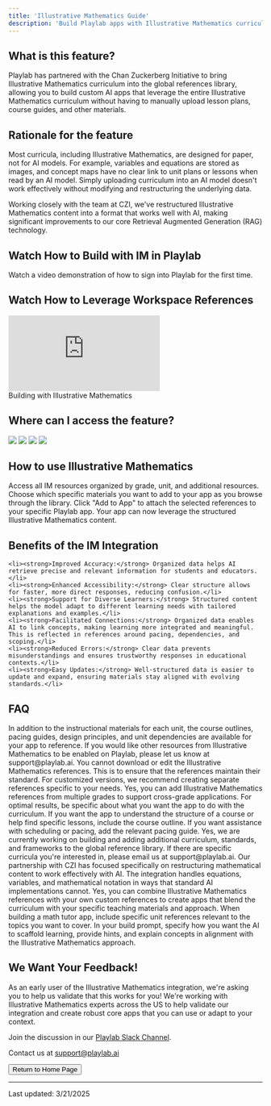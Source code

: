 ```yaml
---
title: 'Illustrative Mathematics Guide'
description: 'Build Playlab apps with Illustrative Mathematics curriculum'
---
```


## <Icon icon="bell-on" size="24" className="inline-block align-text-bottom" /> What is this feature?

Playlab has partnered with the Chan Zuckerberg Initiative to bring Illustrative Mathematics curriculum into the global references library, allowing you to build custom AI apps that leverage the entire Illustrative Mathematics curriculum without having to manually upload lesson plans, course guides, and other materials.

## <Icon icon="lightbulb" size="24" className="inline-block align-text-bottom" /> Rationale for the feature

Most curricula, including Illustrative Mathematics, are designed for paper, not for AI models. For example, variables and equations are stored as images, and concept maps have no clear link to unit plans or lessons when read by an AI model. Simply uploading curriculum into an AI model doesn't work effectively without modifying and restructuring the underlying data.

Working closely with the team at CZI, we've restructured Illustrative Mathematics content into a format that works well with AI, making significant improvements to our core Retrieval Augmented Generation (RAG) technology.

## <Icon icon="video" size="24" className="inline-block align-text-bottom" /> Watch How to Build with IM in Playlab

Watch a video demonstration of how to sign into Playlab for the first time.

## <Icon icon="video" size="24" className="inline-block align-text-bottom" /> Watch How to Leverage Workspace References
<Frame>
  <iframe 
    src="https://www.loom.com/embed/11c41294efd34c24a6f1c51579b3a909?sid=932de8a9-cfc2-4d7f-9031-da4c36d1cf32" 
    frameborder="0" 
    webkitallowfullscreen 
    mozallowfullscreen 
    allowfullscreen 
    style={{ width: "100%", height: "400px" }}
  ></iframe>
  <figcaption>Building with Illustrative Mathematics</figcaption>
</Frame>

## <Icon icon="thought-bubble" size="24" className="inline-block align-text-bottom" /> Where can I access the feature?

<Frame>
  <img src="/images/imreferences.gif" />
</Frame>

<Steps>
  <Step title="Log into your Playlab account and open your Playlab Builder">
  </Step>
  <Step title="Click the References icon on the right sidebar">
    <Frame>
      <img src="/images/reference icon.png" />
    </Frame>
  </Step>
  <Step title="Click and select 'Browse libraries'">
    <Frame>
      <img src="/images/browselibraries.png" />
    </Frame>
  </Step>
  <Step title="Under 'Curricula & standards' select Illustrative Mathematics">
    <Frame>
      <img src="/images/im global.png" />
    </Frame>
  </Step>
</Steps>

## <Icon icon="eye" size="24" className="inline-block align-text-bottom" /> How to use Illustrative Mathematics

<Steps>
  <Step title="Browse the Illustrative Mathematics reference library">
    Access all IM resources organized by grade, unit, and additional resources.
  </Step>
  <Step title="Select specific references">
    Choose which specific materials you want to add to your app as you browse through the library.
  </Step>
  <Step title="Add references to your app">
    Click "Add to App" to attach the selected references to your specific Playlab app.
  </Step>
  <Step title="Build your app with IM curriculum integration">
    Your app can now leverage the structured Illustrative Mathematics content.
  </Step>
</Steps>

## <Icon icon="lightbulb" size="24" className="inline-block align-text-bottom" /> Benefits of the IM Integration

    <li><strong>Improved Accuracy:</strong> Organized data helps AI retrieve precise and relevant information for students and educators.</li>
    <li><strong>Enhanced Accessibility:</strong> Clear structure allows for faster, more direct responses, reducing confusion.</li>
    <li><strong>Support for Diverse Learners:</strong> Structured content helps the model adapt to different learning needs with tailored explanations and examples.</li>
    <li><strong>Facilitated Connections:</strong> Organized data enables AI to link concepts, making learning more integrated and meaningful. This is reflected in references around pacing, dependencies, and scoping.</li>
    <li><strong>Reduced Errors:</strong> Clear data prevents misunderstandings and ensures trustworthy responses in educational contexts.</li>
    <li><strong>Easy Updates:</strong> Well-structured data is easier to update and expand, ensuring materials stay aligned with evolving standards.</li>


## <Icon icon="circle-question" size="24" className="inline-block align-text-bottom" /> FAQ

<Accordion title="What resources are available in the Illustrative Mathematics reference library?">
  In addition to the instructional materials for each unit, the course outlines, pacing guides, design principles, and unit dependencies are available for your app to reference. If you would like other resources from Illustrative Mathematics to be enabled on Playlab, please let us know at support@playlab.ai.
</Accordion>

<Accordion title="Can I edit the Illustrative Mathematics references?">
  You cannot download or edit the Illustrative Mathematics references. This is to ensure that the references maintain their standard. For customized versions, we recommend creating separate references specific to your needs.
</Accordion>

<Accordion title="Can I add references from multiple grades?">
  Yes, you can add Illustrative Mathematics references from multiple grades to support cross-grade applications.
</Accordion>

<Accordion title="How do I best utilize Illustrative Mathematics in my app?">
  For optimal results, be specific about what you want the app to do with the curriculum. If you want the app to understand the structure of a course or help find specific lessons, include the course outline. If you want assistance with scheduling or pacing, add the relevant pacing guide.
</Accordion>

<Accordion title="Will there be additional curricula added to the global library?">
  Yes, we are currently working on building and adding additional curriculum, standards, and frameworks to the global reference library. If there are specific curricula you're interested in, please email us at support@playlab.ai.
</Accordion>

<Accordion title="How does the AI handle mathematical notation and equations?">
  Our partnership with CZI has focused specifically on restructuring mathematical content to work effectively with AI. The integration handles equations, variables, and mathematical notation in ways that standard AI implementations cannot.
</Accordion>

<Accordion title="Can I combine Illustrative Mathematics with my own custom references?">
  Yes, you can combine Illustrative Mathematics references with your own custom references to create apps that blend the curriculum with your specific teaching materials and approach.
</Accordion>

<Accordion title="How do I create an effective math tutor using Illustrative Mathematics?">
  When building a math tutor app, include specific unit references relevant to the topics you want to cover. In your build prompt, specify how you want the AI to scaffold learning, provide hints, and explain concepts in alignment with the Illustrative Mathematics approach.
</Accordion>

## <Icon icon="comment-dots" size="24" className="inline-block align-text-bottom" /> We Want Your Feedback!

<Info>
  As an early user of the Illustrative Mathematics integration, we're asking you to help us validate that this works for you! We're working with Illustrative Mathematics experts across the US to help validate our integration and create robust core apps that you can use or adapt to your context.

  Join the discussion in our [Playlab Slack Channel](https://join.slack.com/t/playlabcommunity/shared_invite/zt-31mhwj7nl-49e1Mw5fYpyHJGOFyDIFtA).

  Contact us at [support@playlab.ai](mailto:support@playlab.ai)
</Info>

<div className="mt-8">
  <Button href="../index.md">Return to Home Page</Button>
</div>

---
Last updated: 3/21/2025